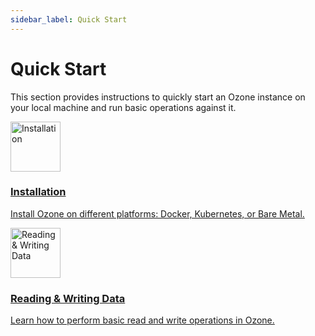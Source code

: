 ```yaml
---
sidebar_label: Quick Start
---
```


# Quick Start


This section provides instructions to quickly start an Ozone instance on your local machine and run basic operations against it.

<div className="container">
  <div className="row">
    <div className="col col--6 margin-bottom--lg">
      <a className="card padding--lg card--full-height" href="installation">
        <div className="text--center">
          <img 
            src="/img/quickstart/tools.svg" 
            alt="Installation" 
            className="themedImage_W2dc"
            width="80"
            height="80"
          />
          <h3>Installation</h3>
        </div>
        <div style={{ textAlign: 'center', marginTop: '10px' }}>
          <p>Install Ozone on different platforms: Docker, Kubernetes, or Bare Metal.</p>
        </div>
      </a>
    </div>
    <div className="col col--6 margin-bottom--lg">
      <a className="card padding--lg card--full-height" href="reading-writing-data">
        <div className="text--center">
          <img 
            src="/img/quickstart/pencil-square.svg" 
            alt="Reading & Writing Data" 
            className="themedImage_W2dc"
            width="80"
            height="80"
          />
          <h3>Reading & Writing Data</h3>
        </div>
        <div style={{ textAlign: 'center', marginTop: '10px' }}>
          <p>Learn how to perform basic read and write operations in Ozone.</p>
        </div>
      </a>
    </div>
  </div>
</div>
